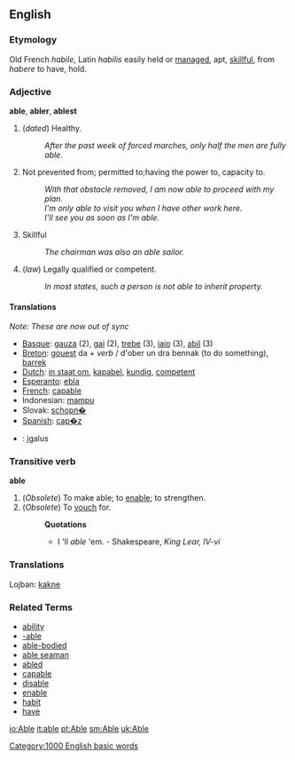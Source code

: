 ==English==

===Etymology===
Old French ''habile'', Latin ''habilis'' easily held or [[manage]]d, apt, [[skillful]], from ''habere'' to have, hold.

===Adjective===
'''able''', '''abler''', '''ablest'''

# (''dated'') Healthy.
#: ''After the past week of forced marches, only half the men are fully able.''
# Not prevented from; permitted to;having the power to, capacity to.
#: ''With that obstacle removed, I am now able to proceed with my plan.''
#: ''I'm only able to visit you when I have other work here.''
#: ''I'll see you as soon as I'm able.''
# Skillful
#: ''The chairman was also an able sailor.''
# (''law'') Legally qualified or competent.
#: ''In most states, such a person is not able to inherit property.''


====Translations====
''Note: These are now out of sync''

*[[Basque]]: [[gauza]] (2), [[gai]] (2), [[trebe                             ]] (3), [[iaio]] (3), [[abil]] (3)
*[[Breton]]: [[gouest]] da ''+ verb'' / d'ober un dra bennak (to do something), [[barrek]]
*[[Dutch]]: [[in staat om]], [[kapabel]], [[kundig]], [[competent]]
*[[Esperanto]]: [[ebla]]
*[[French]]: [[capable]]
*Indonesian: [[mampu]]
*Slovak: [[schopn�]]
*[[Spanish]]: [[cap�z]]
* {{lt}}: įgalus

===Transitive verb===
'''able'''

# (''Obsolete'') To make able; to [[enable]]; to strengthen.
# (''Obsolete'') To [[vouch]] for.
#:'''Quotations'''
#:*I 'll ''able'' 'em. - Shakespeare, ''King Lear, IV-vi''

===Translations===

Lojban: [[kakne]]

===Related Terms===
*[[ability]]
*[[-able]]
*[[able-bodied]]
*[[able seaman]]
*[[abled]]
*[[capable]]
*[[disable]]
*[[enable]]
*[[habit]]
*[[have]]

[[Category:1000 English basic words]]

[[io:Able]]
[[it:able]]
[[pt:Able]]
[[sm:Able]]
[[uk:Able]]